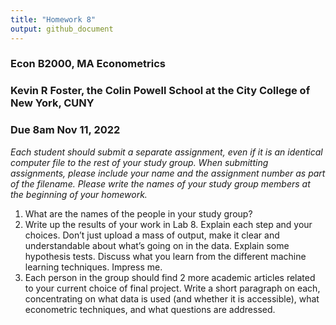 ---
title: "Homework 8"
output: github_document
---

  
### Econ B2000, MA Econometrics
### Kevin R Foster, the Colin Powell School at the City College of New York, CUNY
### Due 8am Nov 11, 2022


*Each student should submit a separate assignment, even if it is an identical computer file to the rest of your study group. When submitting assignments, please include your name and the assignment number as part of the filename. Please write the names of your study group members at the beginning of your homework.*


1. What are the names of the people in your study group?
2. Write up the results of your work in Lab 8. Explain each step and your choices. Don't just upload a mass of output, make it clear and understandable about what's going on in the data. Explain some hypothesis tests. Discuss what you learn from the different machine learning techniques. Impress me.
3. Each person in the group should find 2 more academic articles related to your current choice of final project. Write a short paragraph on each, concentrating on what data is used (and whether it is accessible), what econometric techniques, and what questions are addressed.

